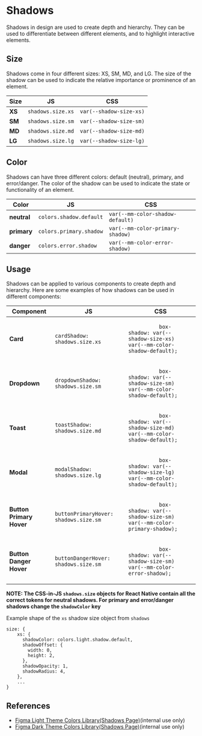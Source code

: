 
# Shadows

Shadows in design are used to create depth and hierarchy. They can be used to differentiate between different elements, and to highlight interactive elements.

<Canvas of={ShadowStories.DefaultStory} />

## Size

Shadows come in four different sizes: XS, SM, MD, and LG. The size of the shadow can be used to indicate the relative importance or prominence of an element.

<Canvas of={ShadowStories.Size} />

<table>
  <thead>
    <tr>
      <th>Size</th>
      <th>JS</th>
      <th>CSS</th>
    </tr>
  </thead>
  <tbody>
    <tr>
      <td>
        <strong>XS</strong>
      </td>
      <td>
        <code>shadows.size.xs</code>
      </td>
      <td>
        <code>var(--shadow-size-xs)</code>
      </td>
    </tr>
    <tr>
      <td>
        <strong>SM</strong>
      </td>
      <td>
        <code>shadows.size.sm</code>
      </td>
      <td>
        <code>var(--shadow-size-sm)</code>
      </td>
    </tr>
    <tr>
      <td>
        <strong>MD</strong>
      </td>
      <td>
        <code>shadows.size.md</code>
      </td>
      <td>
        <code>var(--shadow-size-md)</code>
      </td>
    </tr>
    <tr>
      <td>
        <strong>LG</strong>
      </td>
      <td>
        <code>shadows.size.lg</code>
      </td>
      <td>
        <code>var(--shadow-size-lg)</code>
      </td>
    </tr>
  </tbody>
</table>

## Color

Shadows can have three different colors: default (neutral), primary, and error/danger. The color of the shadow can be used to indicate the state or functionality of an element.

<Canvas of={ShadowStories.Color} />

<table>
  <thead>
    <tr>
      <th>Color</th>
      <th>JS</th>
      <th>CSS</th>
    </tr>
  </thead>
  <tbody>
    <tr>
      <td>
        <strong>neutral</strong>
      </td>
      <td>
        <code>colors.shadow.default</code>
      </td>
      <td>
        <code>var(--mm-color-shadow-default)</code>
      </td>
    </tr>
    <tr>
      <td>
        <strong>primary</strong>
      </td>
      <td>
        <code>colors.primary.shadow</code>
      </td>
      <td>
        <code>var(--mm-color-primary-shadow)</code>
      </td>
    </tr>
    <tr>
      <td>
        <strong>danger</strong>
      </td>
      <td>
        <code>colors.error.shadow</code>
      </td>
      <td>
        <code>var(--mm-color-error-shadow)</code>
      </td>
    </tr>
  </tbody>
</table>

## Usage

Shadows can be applied to various components to create depth and hierarchy. Here are some examples of how shadows can be used in different components:

<Canvas of={ShadowStories.ExampleUsage} />

<table>
  <thead>
    <tr>
      <th>Component</th>
      <th>JS</th>
      <th>CSS</th>
    </tr>
  </thead>
  <tbody>
    <tr>
      <td>
        <strong>Card</strong>
      </td>
      <td>
        <code>cardShadow: shadows.size.xs</code>
      </td>
      <td>
        <code>
          box-shadow: var(--shadow-size-xs) var(--mm-color-shadow-default);
        </code>
      </td>
    </tr>
    <tr>
      <td>
        <strong>Dropdown</strong>
      </td>
      <td>
        <code>dropdownShadow: shadows.size.sm</code>
      </td>
      <td>
        <code>
          box-shadow: var(--shadow-size-sm) var(--mm-color-shadow-default);
        </code>
      </td>
    </tr>
    <tr>
      <td>
        <strong>Toast</strong>
      </td>
      <td>
        <code>toastShadow: shadows.size.md</code>
      </td>
      <td>
        <code>
          box-shadow: var(--shadow-size-md) var(--mm-color-shadow-default);
        </code>
      </td>
    </tr>
    <tr>
      <td>
        <strong>Modal</strong>
      </td>
      <td>
        <code>modalShadow: shadows.size.lg</code>
      </td>
      <td>
        <code>
          box-shadow: var(--shadow-size-lg) var(--mm-color-shadow-default);
        </code>
      </td>
    </tr>
    <tr>
      <td>
        <strong>Button Primary Hover</strong>
      </td>
      <td>
        <code>buttonPrimaryHover: shadows.size.sm</code>
      </td>
      <td>
        <code>
          box-shadow: var(--shadow-size-sm) var(--mm-color-primary-shadow);
        </code>
      </td>
    </tr>
    <tr>
      <td>
        <strong>Button Danger Hover</strong>
      </td>
      <td>
        <code>buttonDangerHover: shadows.size.sm</code>
      </td>
      <td>
        <code>
          box-shadow: var(--shadow-size-sm) var(--mm-color-error-shadow);
        </code>
      </td>
    </tr>
  </tbody>
</table>

**NOTE: The CSS-in-JS `shadows.size` objects for React Native contain all the correct tokens for neutral shadows. For primary and error/danger shadows change the `shadowColor` key**

Example shape of the `xs` shadow size object from `shadows`

```
size: {
    xs: {
      shadowColor: colors.light.shadow.default,
      shadowOffset: {
        width: 0,
        height: 2,
      },
      shadowOpacity: 1,
      shadowRadius: 4,
    },
    ...
}

```

## References

- [Figma Light Theme Colors Library(Shadows Page)](https://www.figma.com/file/kdFzEC7xzSNw7cXteqgzDW/%5BColor%5D-Light-Theme?node-id=753%3A719)(internal use only)
- [Figma Dark Theme Colors Library(Shadows Page)](https://www.figma.com/file/rLKsoqpjyoKauYnFDcBIbO/%5BColor%5D-Dark-Theme?node-id=522%3A1022)(internal use only)
